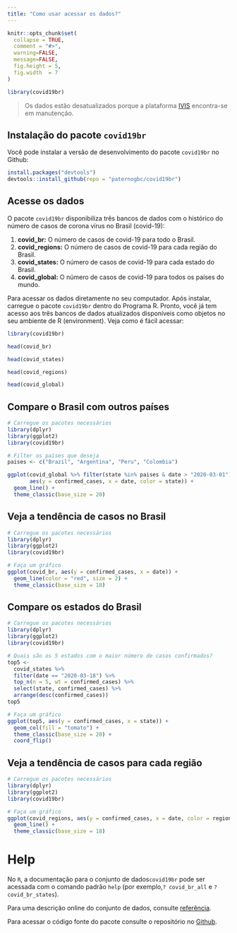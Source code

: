```yaml
---
title: "Como usar acessar os dados?"
---
```


```r
knitr::opts_chunk$set(
  collapse = TRUE,
  comment = "#>",
  warning=FALSE, 
  message=FALSE, 
  fig.height = 5, 
  fig.width  = 7
)
```

```r
library(covid19br)
```

> Os dados estão desatualizados porque a plataforma [IVIS](http://plataforma.saude.gov.br/novocoronavirus/) encontra-se em manutenção. 

## Instalação do pacote `covid19br`

Você pode instalar a versão de desenvolvimento do pacote `covid19br` no Github:

``` r
install.packages("devtools") 
devtools::install_github(repo = "paternogbc/covid19br")
```

## Acesse os dados

O pacote `covid19br` disponibiliza três bancos de dados com o histórico do número de casos de corona vírus no Brasil (covid-19):

1. __covid_br:__ O número de casos de covid-19 para todo o Brasil.     
2. __covid_regions:__ O número de casos de covid-19 para cada região do Brasil.    
3. __covid_states:__ O número de casos de covid-19 para cada estado do Brasil.  
4. __covid_global:__ O número de casos de covid-19 para todos os países do mundo.  

Para acessar os dados diretamente no seu computador. Após instalar, carregue o pacote `covid19br` dentro do Programa R. Pronto, você já tem acesso aos três bancos de dados atualizados disponíveis como objetos no seu ambiente de R (environment). Veja como é fácil acessar:  

```r
library(covid19br)

head(covid_br)

head(covid_states)

head(covid_regions)

head(covid_global)
```

## Compare o Brasil com outros países

```r
# Carregue os pacotes necessários
library(dplyr) 
library(ggplot2) 
library(covid19br)

# Filter os países que deseja
paises <- c("Brazil", "Argentina", "Peru", "Colombia")

ggplot(covid_global %>% filter(state %in% paises & date > "2020-03-01"),
       aes(y = confirmed_cases, x = date, color = state)) +
  geom_line() +
  theme_classic(base_size = 20)

```


## Veja a tendência de casos no Brasil

```r
# Carregue os pacotes necessários
library(dplyr) 
library(ggplot2) 
library(covid19br)

# Faça um gráfico
ggplot(covid_br, aes(y = confirmed_cases, x = date)) +
  geom_line(color = "red", size = 2) +
  theme_classic(base_size = 18)
```

## Compare os estados do Brasil

```r
# Carregue os pacotes necessários
library(dplyr) 
library(ggplot2) 
library(covid19br)

# Quais são os 5 estados com o maior número de casos confirmados?
top5 <-
  covid_states %>% 
  filter(date == "2020-03-18") %>% 
  top_n(n = 5, wt = confirmed_cases) %>% 
  select(state, confirmed_cases) %>% 
  arrange(desc(confirmed_cases)) 
top5

# Faça um gráfico
ggplot(top5, aes(y = confirmed_cases, x = state)) +
  geom_col(fill = "tomato") +
  theme_classic(base_size = 20) +
  coord_flip()
```

## Veja a tendência de casos para cada região

```r
# Carregue os pacotes necessários
library(dplyr) 
library(ggplot2) 
library(covid19br)

# Faça um gráfico
ggplot(covid_regions, aes(y = confirmed_cases, x = date, color = region)) +
  geom_line() +
  theme_classic(base_size = 18) 
```

# Help

No `R`, a documentação para o conjunto de dados` covid19br` pode ser acessada com o
comando padrão `help` (por exemplo,`? covid_br_all` e `? covid_br_states`).

Para uma descrição online do conjunto de dados, consulte [referência](https://paternogbc.github.io/covid19br/reference/index.html).

Para acessar o código fonte do pacote consulte o repositório no [Github](https://github.com/paternogbc/covid19br).
